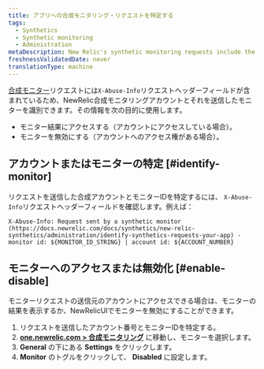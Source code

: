 ```yaml
---
title: アプリへの合成モニタリング・リクエストを特定する
tags:
  - Synthetics
  - Synthetic monitoring
  - Administration
metaDescription: New Relic's synthetic monitoring requests include the x-info-abuse header to help you identify the account and monitor that sent it.
freshnessValidatedDate: never
translationType: machine
---
```


[合成モニター](/docs/synthetics/new-relic-synthetics/using-monitors/add-edit-monitors)リクエストには`X-Abuse-Info`リクエストヘッダーフィールドが含まれているため、NewRelic合成モニタリングアカウントとそれを送信したモニターを識別できます。その情報を次の目的に使用します。

* モニター結果にアクセスする（アカウントにアクセスしている場合）。
* モニターを無効にする（アカウントへのアクセス権がある場合）。

## アカウントまたはモニターの特定 [#identify-monitor]

リクエストを送信した合成アカウントとモニターIDを特定するには、 `X-Abuse-Info`リクエストヘッダーフィールドを確認します。例えば：

```
X-Abuse-Info: Request sent by a synthetic monitor (https://docs.newrelic.com/docs/synthetics/new-relic-synthetics/administration/identify-synthetics-requests-your-app) - monitor id: ${MONITOR_ID_STRING} | account id: ${ACCOUNT_NUMBER}
```

## モニターへのアクセスまたは無効化 [#enable-disable]

モニターリクエストの送信元のアカウントにアクセスできる場合は、モニターの結果を表示するか、NewRelicUIでモニターを無効にすることができます。

1. [](#identify-monitor)リクエストを送信したアカウント番号とモニターIDを特定する。
2. **[one.newrelic.com > 合成モニタリング](https://one.newrelic.com/synthetics-nerdlets)** に移動し、モニターを選択します。
3. **General** の下にある **Settings** をクリックします。
4. **Monitor** のトグルをクリックして、 **Disabled** に設定します。